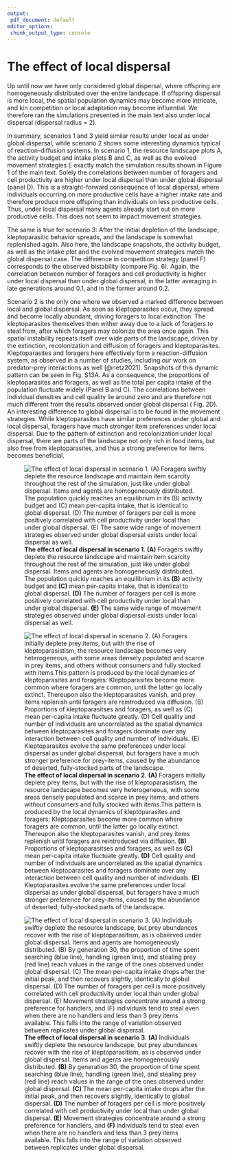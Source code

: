 ```yaml
---
output:
 pdf_document: default
editor_options:
 chunk_output_type: console
---
```


# The effect of local dispersal

Up until now we have only considered global dispersal, where offspring are homogeneously distributed over the entire landscape. If offspring dispersal is more local, the spatial population dynamics may become more intricate, and kin competition or local adaptation may become influential. We therefore ran the simulations presented in the main text also under local dispersal (dispersal radius = 2). 

In summary, scenarios 1 and 3 yield similar results under local as under global dispersal, while scenario 2 shows some interesting dynamics typical of reaction-diffusion systems. In scenario 1, the resource landscape plots A, the activity budget and intake plots B and C, as well as the evolved movement strategies E exactly match the simulation results shown in Figure 1 of the main text. Solely the correlations between number of foragers and cell productivity are higher under local dispersal than under global dispersal (panel D). This is a straight-forward consequence of local dispersal, where individuals occurring on more productive cells have a higher intake rate and therefore produce more offspring than individuals on less productive cells. Thus, under local dispersal many agents already start out on more productive cells. This does not seem to impact movement strategies. 

The same is true for scenario 3: After the initial depletion of the landscape, kleptoparasitic behavior spreads, and the landscape is somewhat replenished again. Also here, the landscape snapshots, the activity budget, as well as the intake plot and the evolved movement strategies match the global dispersal case. The difference in competition strategy (panel F) corresponds to the observed bistability (compare \textit{Main Text} Fig. 6). Again, the correlation between number of foragers and cell productivity is higher under local dispersal than under global dispersal, in the latter averaging in late generations around 0.1, and in the former around 0.2.

Scenario 2 is the only one where we observed a marked difference between local and global dispersal. As soon as kleptoparasites occur, they spread and become locally abundant, driving foragers to local extinction. The kleptoparasites themselves then wither away due to a lack of foragers to steal from, after which foragers may colonize the area once again. This spatial instability repeats itself over wide parts of the landscape, driven by the extinction, recolonization and diffusion of foragers and kleptoparasites. Kleptoparasites and foragers here effectively form a reaction-diffusion system, as observed in a number of studies, including our work on predator-prey interactions as well [@netz2021]. Snapshots of this dynamic pattern can be seen in Fig. S13A. As a consequence, the proportions of kleptoparasites and foragers, as well as the total per capita intake of the population fluctuate widely (Panel B and C). The correlations between individual densities and cell quality lie around zero and are therefore not much different from the results observed under global dispersal (\textit{Main Text} Fig. 2D). An interesting difference to global dispersal is to be found in the movement strategies. While kleptoparasites have similar preferences under global and local dispersal, foragers have much stronger item preferences under local dispersal. Due to the pattern of extinction and recolonization under local dispersal, there are parts of the landscape not only rich in food items, but also free from kleptoparasites, and thus a strong preference for items becomes beneficial.

![**The effect of local dispersal in scenario 1**. **(A)** Foragers swiftly deplete the resource landscape and maintain item scarcity throughout the rest of the simulation, just like under global dispersal. Items and agents are homogeneously distributed. The population quickly reaches an equilibrium in its **(B)** activity budget and **(C)** mean per-capita intake, that is identical to global dispersal. **(D)** The number of foragers per cell is more positively correlated with cell productivity under local than under global dispersal. **(E)** The same wide range of movement strategies observed under global dispersal exists under local dispersal as well.](figures/fig_local_dispersal_sc_01.png)

![**The effect of local dispersal in scenario 2**. **(A)** Foragers initially deplete prey items, but with the rise of kleptoparasistism, the resource landscape becomes very heterogeneous, with some areas densely populated and scarce in prey items, and others without consumers and fully stocked with items.This pattern is produced by the local dynamics of kleptoparasites and foragers: Kleptoparasites become more common where foragers are common, until the latter go locally extinct. Thereupon also the kleptoparasites vanish, and prey items replenish until foragers are reintroduced via diffusion. **(B)** Proportions of kleptoparasitses and foragers, as well as **(C)** mean per-capita intake fluctuate greatly. **(D)** Cell quality and number of individuals are uncorrelated as the spatial dynamics between kleptoparasites and foragers dominate over any interaction between cell quality and number of individuals. **(E)** Kleptoparasites evolve the same preferences under local dispersal as under global dispersal, but foragers have a much stronger preference for prey-items, caused by the abundance of deserted, fully-stocked parts of the landscape.](figures/fig_local_dispersal_sc_02.png)

![**The effect of local dispersal in scenario 3**. **(A)** Individuals swiftly deplete the resource landscape, but prey abundances recover with the rise of kleptoparasitism, as is observed under global dispersal. Items and agents are homogeneously distributed. **(B)** By generation 30, the proportion of time spent searching (blue line), handling (green line), and stealing prey (red line) reach values in the range of the ones observed under global dispersal. **(C)** The mean per-capita intake drops after the initial peak, and then recovers slightly, identically to global dispersal. **(D)** The number of foragers per cell is more positively correlated with cell productivity under local than under global dispersal. **(E)** Movement strategies concentrate around a strong preference for handlers, and **(F)** individuals tend to steal even when there are no handlers and less than 3 prey items available. This falls into the range of variation observed between replicates under global dispersal.](figures/fig_local_dispersal_sc_03.png)

\newpage
